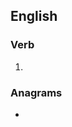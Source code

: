 ==English==

===Verb===
{{head|en|present participle}}

# {{present participle of|enrobe|lang=en|nocat=1}}

===Anagrams===
* {{anagrams|en|a=beginnor|ring-bone|ringbone}}